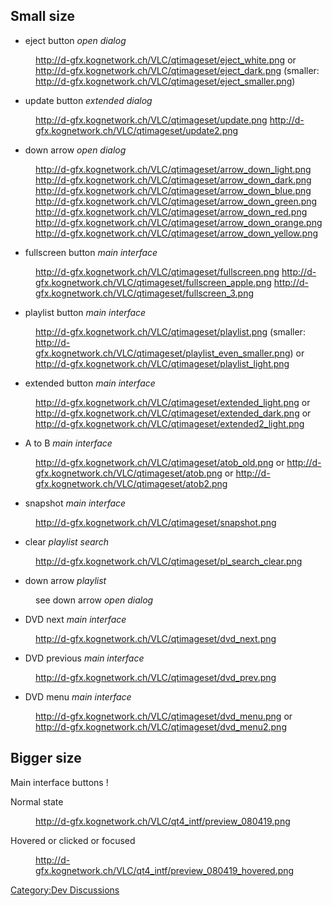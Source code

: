 {{Back to|QtIntfMockups}}
==Small size==
* eject button ''open dialog''
:http://d-gfx.kognetwork.ch/VLC/qtimageset/eject_white.png or http://d-gfx.kognetwork.ch/VLC/qtimageset/eject_dark.png (smaller: http://d-gfx.kognetwork.ch/VLC/qtimageset/eject_smaller.png)
* update button ''extended dialog''
:http://d-gfx.kognetwork.ch/VLC/qtimageset/update.png http://d-gfx.kognetwork.ch/VLC/qtimageset/update2.png
* down arrow ''open dialog''
:http://d-gfx.kognetwork.ch/VLC/qtimageset/arrow_down_light.png http://d-gfx.kognetwork.ch/VLC/qtimageset/arrow_down_dark.png http://d-gfx.kognetwork.ch/VLC/qtimageset/arrow_down_blue.png http://d-gfx.kognetwork.ch/VLC/qtimageset/arrow_down_green.png http://d-gfx.kognetwork.ch/VLC/qtimageset/arrow_down_red.png http://d-gfx.kognetwork.ch/VLC/qtimageset/arrow_down_orange.png http://d-gfx.kognetwork.ch/VLC/qtimageset/arrow_down_yellow.png
* fullscreen button ''main interface''
:http://d-gfx.kognetwork.ch/VLC/qtimageset/fullscreen.png http://d-gfx.kognetwork.ch/VLC/qtimageset/fullscreen_apple.png http://d-gfx.kognetwork.ch/VLC/qtimageset/fullscreen_3.png
* playlist button ''main interface''
:http://d-gfx.kognetwork.ch/VLC/qtimageset/playlist.png (smaller: http://d-gfx.kognetwork.ch/VLC/qtimageset/playlist_even_smaller.png) or http://d-gfx.kognetwork.ch/VLC/qtimageset/playlist_light.png
* extended button ''main interface''
:http://d-gfx.kognetwork.ch/VLC/qtimageset/extended_light.png or http://d-gfx.kognetwork.ch/VLC/qtimageset/extended_dark.png or http://d-gfx.kognetwork.ch/VLC/qtimageset/extended2_light.png
* A to B ''main interface''
:http://d-gfx.kognetwork.ch/VLC/qtimageset/atob_old.png or http://d-gfx.kognetwork.ch/VLC/qtimageset/atob.png or http://d-gfx.kognetwork.ch/VLC/qtimageset/atob2.png
* snapshot ''main interface''
:http://d-gfx.kognetwork.ch/VLC/qtimageset/snapshot.png
* clear ''playlist search''
:http://d-gfx.kognetwork.ch/VLC/qtimageset/pl_search_clear.png
* down arrow ''playlist''
:see down arrow ''open dialog''
* DVD next ''main interface''
:http://d-gfx.kognetwork.ch/VLC/qtimageset/dvd_next.png
* DVD previous ''main interface''
:http://d-gfx.kognetwork.ch/VLC/qtimageset/dvd_prev.png
* DVD menu ''main interface''
:http://d-gfx.kognetwork.ch/VLC/qtimageset/dvd_menu.png or http://d-gfx.kognetwork.ch/VLC/qtimageset/dvd_menu2.png




==Bigger size==
Main interface buttons !

Normal state 
:http://d-gfx.kognetwork.ch/VLC/qt4_intf/preview_080419.png

Hovered or clicked or focused
:http://d-gfx.kognetwork.ch/VLC/qt4_intf/preview_080419_hovered.png

[[Category:Dev Discussions]]